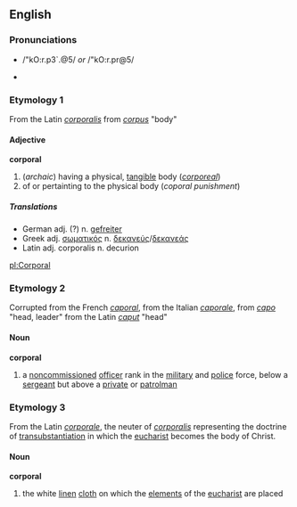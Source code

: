 ==English==
=== Pronunciations ===
*{{SAMPA}} /"kO:r.p3`.@5/ ''or'' /"kO:r.pr@5/
*{{AHD|/kôr'pər-əl/ ''or'' /kôr'prəl/}}

=== Etymology 1 ===
From the Latin ''[[corporalis]]'' from ''[[corpus]]'' "body"

==== Adjective ====
'''corporal'''
# (''archaic'') having a physical, [[tangible]] body (''[[corporeal]]'')
# of or pertainting to the physical body (''coporal punishment'')

===== Translations =====
*German adj. (?) n. [[gefreiter]]
*Greek adj. [[σωματικός]] n. [[δεκανεύς]]/[[δεκανεάς]]
*Latin adj. corporalis n. decurion
[[pl:Corporal]]

=== Etymology 2 ===
Corrupted from the French ''[[caporal]]'', from the Italian ''[[caporale]]'', from ''[[capo]]'' "head, leader" from the Latin ''[[caput]]'' "head"

==== Noun ====
'''corporal'''
# a [[noncommissioned]] [[officer]] rank in the [[military]] and [[police]] force, below a [[sergeant]] but above a [[private]] or [[patrolman]]

=== Etymology 3 ===
From the Latin ''[[corporale]]'', the neuter of ''[[corporalis]]'' representing the doctrine of [[transubstantiation]] in which the [[eucharist]] becomes the body of Christ.

==== Noun ====
'''corporal'''
# the white [[linen]] [[cloth]] on which the [[elements]] of the [[eucharist]] are placed